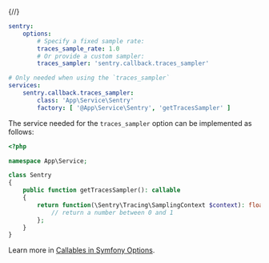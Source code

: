 {/*<!-- prettier-ignore -->*/}
```yaml {filename:config/packages/sentry.yaml}
sentry:
    options:
        # Specify a fixed sample rate:
        traces_sample_rate: 1.0
        # Or provide a custom sampler:
        traces_sampler: 'sentry.callback.traces_sampler'

# Only needed when using the `traces_sampler`
services:
    sentry.callback.traces_sampler:
        class: 'App\Service\Sentry'
        factory: [ '@App\Service\Sentry', 'getTracesSampler' ]
```

The service needed for the `traces_sampler` option can be implemented as follows:

```php {filename:src/Service/Sentry.php}
<?php

namespace App\Service;

class Sentry
{
    public function getTracesSampler(): callable
    {
        return function(\Sentry\Tracing\SamplingContext $context): float {
            // return a number between 0 and 1
        };
    }
}
```

<Note>

Learn more in [Callables in Symfony Options](/platforms/php/guides/symfony/configuration/symfony-options/#callables).

</Note>
